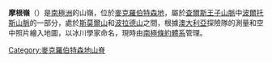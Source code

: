 {{coord|70|29|S|64|41|E|source:GNIS|display=title}}

'''摩根嶺'''（{{lang-en|Morgan Ridge}}）是[[南極洲|南極洲]]的山嶺，位於[[麥克羅伯特森地|麥克羅伯特森地]]，屬於[[查爾斯王子山脈|查爾斯王子山脈]]中[[波爾托斯山脈|波爾托斯山脈]]的一部分，處於[[斯莫爾山|斯莫爾山]]和[[波拉德山|波拉德山]]之間，根據[[澳大利亞|澳大利亞]]探險隊的測量和空中照片繪入地圖，以冰川學家命名，現時由[[南極條約體系|南極條約體系]]管理。

{{DEFAULTSORT:Morgan Ridge}}
[[Category:麥克羅伯特森地山脊|Category:麥克羅伯特森地山脊]]


{{MacRobertsonLand-geo-stub}}
